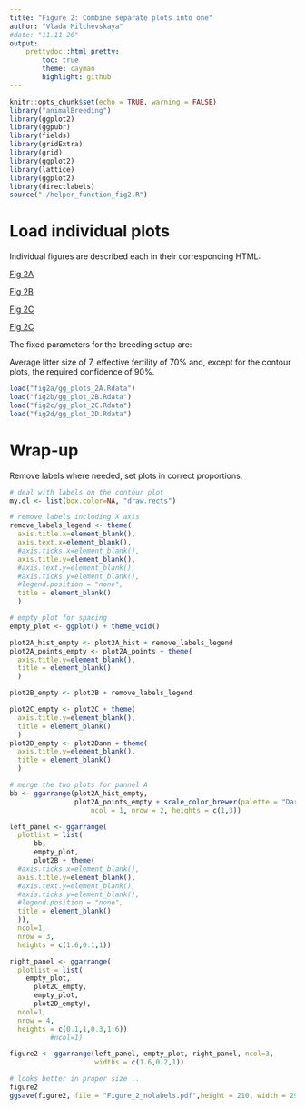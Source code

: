 ```yaml
---
title: "Figure 2: Combine separate plots into one"
author: "Vlada Milchevskaya"
#date: "11.11.20"
output: 
    prettydoc::html_pretty:
        toc: true
        theme: cayman
        highlight: github
---
```



```r
knitr::opts_chunk$set(echo = TRUE, warning = FALSE)
library("animalBreeding")
library(ggplot2)
library(ggpubr)
library(fields)
library(gridExtra)
library(grid)
library(ggplot2)
library(lattice)
library(ggplot2)
library(directlabels)
source("./helper_function_fig2.R")
```

# Load individual plots 

Individual figures are described each in their corresponding HTML:

[Fig 2A](./fig2a/fig2A.html)

[Fig 2B](./fig2b/fig2B.html)

[Fig 2C](./fig2c/fig2c.html)

[Fig 2C](./fig2d/fig2D.html)

The fixed parameters for the breeding setup are:

Average litter size of 7, effective fertility of 70% and,
except for the contour plots, the required confidence of 90%. 


```r
load("fig2a/gg_plots_2A.Rdata")
load("fig2b/gg_plot_2B.Rdata")
load("fig2c/gg_plot_2C.Rdata")
load("fig2d/gg_plot_2D.Rdata")
```

# Wrap-up 

Remove labels where needed, set plots in correct proportions.

```r
# deal with labels on the contour plot
my.dl <- list(box.color=NA, "draw.rects")

# remove labels including X axis
remove_labels_legend <- theme(
  axis.title.x=element_blank(),
  axis.text.x=element_blank(),
  #axis.ticks.x=element_blank(),
  axis.title.y=element_blank(),
  #axis.text.y=element_blank(),
  #axis.ticks.y=element_blank(),
  #legend.position = "none",
  title = element_blank()
  )

# empty plot for spacing
empty_plot <- ggplot() + theme_void()
```

```r
plot2A_hist_empty <- plot2A_hist + remove_labels_legend
plot2A_points_empty <- plot2A_points + theme(
  axis.title.y=element_blank(),
  title = element_blank()
  )

plot2B_empty <- plot2B + remove_labels_legend

plot2C_empty <- plot2C + theme(
  axis.title.y=element_blank(),
  title = element_blank()
  )
plot2D_empty <- plot2Dann + theme(
  axis.title.y=element_blank(),
  title = element_blank()
  )

# merge the two plots for pannel A
bb <- ggarrange(plot2A_hist_empty, 
                plot2A_points_empty + scale_color_brewer(palette = "Dark2"),
                    ncol = 1, nrow = 2, heights = c(1,3))
```

```r
left_panel <- ggarrange(
  plotlist = list(
      bb,
      empty_plot,
      plot2B + theme(
  #axis.ticks.x=element_blank(),
  axis.title.y=element_blank(),
  #axis.text.y=element_blank(),
  #axis.ticks.y=element_blank(),
  #legend.position = "none",
  title = element_blank()
  )), 
  ncol=1, 
  nrow = 3,
  heights = c(1.6,0.1,1))

right_panel <- ggarrange(
  plotlist = list(
    empty_plot,
      plot2C_empty, 
      empty_plot,
      plot2D_empty), 
  ncol=1, 
  nrow = 4,
  heights = c(0.1,1,0.3,1.6))
          #ncol=1)

figure2 <- ggarrange(left_panel, empty_plot, right_panel, ncol=3, 
                     widths = c(1.6,0.2,1))

# looks better in proper size ..
figure2
ggsave(figure2, file = "Figure_2_nolabels.pdf",height = 210, width = 297, units = "mm")
```
